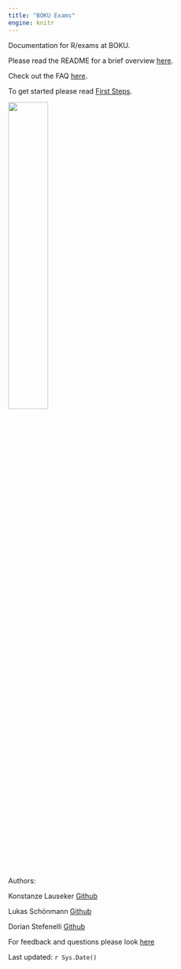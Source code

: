 ```yaml
---
title: "BOKU Exams"
engine: knitr
---
```


Documentation for R/exams at BOKU. 

Please read the README for a brief overview [here](readme.qmd). 

Check out the FAQ [here](faq.qmd).

To get started please read [First Steps](first-steps.qmd).

![](https://boku.ac.at/fileadmin/data/themen/Marketing/Downloads/BOKU_Hauptlogo_RGB.png){width="40%"}

Authors: 

Konstanze Lauseker [Github](https://github.com/konsch12)

Lukas Schönmann [Github](https://github.com/SpaceCowboy-71)

Dorian Stefenelli [Github](https://github.com/nairod7)

For feedback and questions please look [here](https://github.com/boku-stat/BOKU-Exams-Documentation/discussions)

Last updated: `r Sys.Date()`

